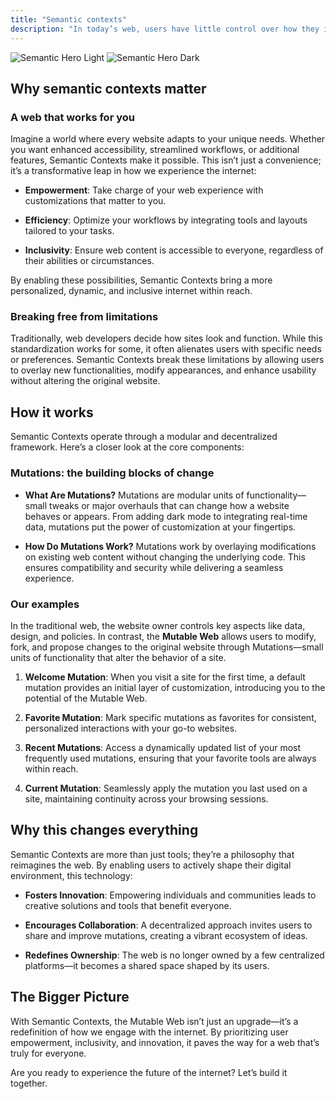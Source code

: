 ```yaml
---
title: "Semantic contexts"
description: "In today’s web, users have little control over how they interact with content. Websites dictate their design, functionality, and even the policies that govern user interactions. But what if the web could be molded to your preferences? That’s the power of Semantic Contexts within the Mutable Web—a revolutionary approach that shifts control from centralized entities to individual users and communities."
---
```


<img alt="Semantic Hero Light" class="block dark:hidden" src="/images/semantic-contexts-light.svg" />

<img alt="Semantic Hero Dark" class="hidden dark:block" src="/images/semantic-contexts-dark.svg" />

## Why semantic contexts matter

### A web that works for you

Imagine a world where every website adapts to your unique needs. Whether you want enhanced accessibility, streamlined workflows, or additional features, Semantic Contexts make it possible. This isn’t just a convenience; it’s a transformative leap in how we experience the internet:

* **Empowerment**: Take charge of your web experience with customizations that matter to you.

* **Efficiency**: Optimize your workflows by integrating tools and layouts tailored to your tasks.

* **Inclusivity**: Ensure web content is accessible to everyone, regardless of their abilities or circumstances.

By enabling these possibilities, Semantic Contexts bring a more personalized, dynamic, and inclusive internet within reach.

### Breaking free from limitations

Traditionally, web developers decide how sites look and function. While this standardization works for some, it often alienates users with specific needs or preferences. Semantic Contexts break these limitations by allowing users to overlay new functionalities, modify appearances, and enhance usability without altering the original website.

## How it works

Semantic Contexts operate through a modular and decentralized framework. Here’s a closer look at the core components:

### Mutations: the building blocks of change

* **What Are Mutations?** Mutations are modular units of functionality—small tweaks or major overhauls that can change how a website behaves or appears. From adding dark mode to integrating real-time data, mutations put the power of customization at your fingertips.

* **How Do Mutations Work?** Mutations work by overlaying modifications on existing web content without changing the underlying code. This ensures compatibility and security while delivering a seamless experience.

### Our examples

In the traditional web, the website owner controls key aspects like data, design, and policies. In contrast, the **Mutable Web** allows users to modify, fork, and propose changes to the original website through Mutations—small units of functionality that alter the behavior of a site.

1. **Welcome Mutation**: When you visit a site for the first time, a default mutation provides an initial layer of customization, introducing you to the potential of the Mutable Web.

2. **Favorite Mutation**: Mark specific mutations as favorites for consistent, personalized interactions with your go-to websites.

3. **Recent Mutations**: Access a dynamically updated list of your most frequently used mutations, ensuring that your favorite tools are always within reach.

4. **Current Mutation**: Seamlessly apply the mutation you last used on a site, maintaining continuity across your browsing sessions.

## Why this changes everything

Semantic Contexts are more than just tools; they’re a philosophy that reimagines the web. By enabling users to actively shape their digital environment, this technology:

* **Fosters Innovation**: Empowering individuals and communities leads to creative solutions and tools that benefit everyone.

* **Encourages Collaboration**: A decentralized approach invites users to share and improve mutations, creating a vibrant ecosystem of ideas.

* **Redefines Ownership**: The web is no longer owned by a few centralized platforms—it becomes a shared space shaped by its users.

## The Bigger Picture

With Semantic Contexts, the Mutable Web isn’t just an upgrade—it’s a redefinition of how we engage with the internet. By prioritizing user empowerment, inclusivity, and innovation, it paves the way for a web that’s truly for everyone.

Are you ready to experience the future of the internet? Let’s build it together.
